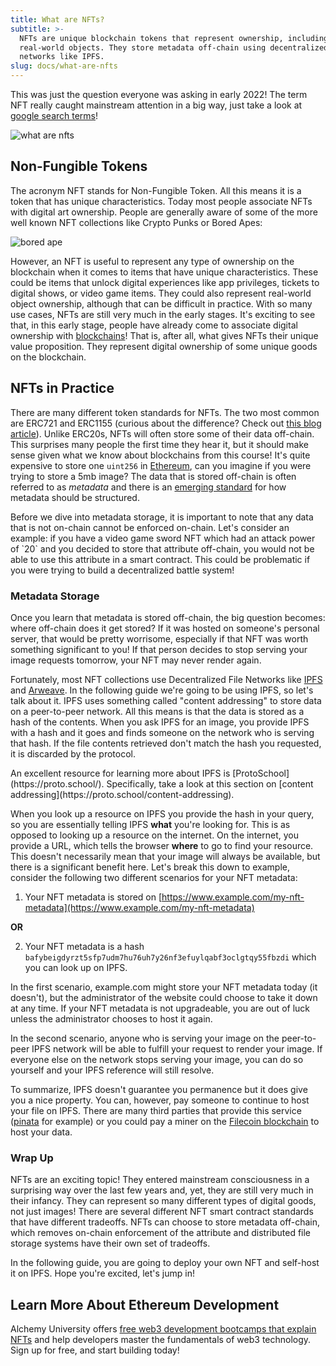 ```yaml
---
title: What are NFTs?
subtitle: >-
  NFTs are unique blockchain tokens that represent ownership, including
  real-world objects. They store metadata off-chain using decentralized file
  networks like IPFS.
slug: docs/what-are-nfts
---
```



This was just the question everyone was asking in early 2022! The term NFT really caught mainstream attention in a big way, just take a look at [google search terms](https://trends.google.com/trends/explore?date=2020-12-05%202023-01-05\&geo=US\&q=what%20are%20nfts)!

![what are nfts](/images/divzjiip8/image/upload/c_scale,w_1000/v1672976603/search-what-are-nfts_o3d4qr.png)

## Non-Fungible Tokens

The acronym NFT stands for Non-Fungible Token. All this means it is a token that has unique characteristics. Today most people associate NFTs with digital art ownership. People are generally aware of some of the more well known NFT collections like Crypto Punks or Bored Apes:

![bored ape](/images/divzjiip8/image/upload/c_scale,h_180/v1672976926/bored-ape_xtgkfj.jpg)

However, an NFT is useful to represent any type of ownership on the blockchain when it comes to items that have unique characteristics. These could be items that unlock digital experiences like app privileges, tickets to digital shows, or video game items. They could also represent real-world object ownership, although that can be difficult in practice. With so many use cases, NFTs are still very much in the early stages. It's exciting to see that, in this early stage, people have already come to associate digital ownership with [blockchains](/docs/what-is-a-blockchain)! That is, after all, what gives NFTs their unique value proposition. They represent digital ownership of some unique goods on the blockchain.

## NFTs in Practice

There are many different token standards for NFTs. The two most common are ERC721 and ERC1155 (curious about the difference? Check out [this blog article](https://www.alchemy.com/blog/comparing-erc-721-to-erc-1155)). Unlike ERC20s, NFTs will often store some of their data off-chain. This surprises many people the first time they hear it, but it should make sense given what we know about blockchains from this course! It's quite expensive to store one `uint256` in [Ethereum](/docs/what-is-ethereum), can you imagine if you were trying to store a 5mb image? The data that is stored off-chain is often referred to as *metadata* and there is an [emerging standard](https://docs.opensea.io/docs/metadata-standards) for how metadata should be structured.

<Info>
  Before we dive into metadata storage, it is important to note that any data that is not on-chain cannot be enforced on-chain. Let's consider an example: if you have a video game sword NFT which had an attack power of `20` and you decided to store that attribute off-chain, you would not be able to use this attribute in a smart contract. This could be problematic if you were trying to build a decentralized battle system!
</Info>

### Metadata Storage

Once you learn that metadata is stored off-chain, the big question becomes: where off-chain does it get stored? If it was hosted on someone's personal server, that would be pretty worrisome, especially if that NFT was worth something significant to you! If that person decides to stop serving your image requests tomorrow, your NFT may never render again.

Fortunately, most NFT collections use Decentralized File Networks like [IPFS](https://ipfs.tech/) and [Arweave](https://www.arweave.org/). In the following guide we're going to be using IPFS, so let's talk about it. IPFS uses something called "content addressing" to store data on a peer-to-peer network. All this means is that the data is stored as a hash of the contents. When you ask IPFS for an image, you provide IPFS with a hash and it goes and finds someone on the network who is serving that hash. If the file contents retrieved don't match the hash you requested, it is discarded by the protocol.

<Info>
  An excellent resource for learning more about IPFS is [ProtoSchool](https://proto.school/). Specifically, take a look at this section on [content addressing](https://proto.school/content-addressing).
</Info>

When you look up a resource on IPFS you provide the hash in your query, so you are essentially telling IPFS **what** you're looking for. This is as opposed to looking up a resource on the internet. On the internet, you provide a URL, which tells the browser **where** to go to find your resource. This doesn't necessarily mean that your image will always be available, but there is a significant benefit here. Let's break this down to example, consider the following two different scenarios for your NFT metadata:

1. Your NFT metadata is stored on [https://www.example.com/my-nft-metadata](https://www.example.com/my-nft-metadata)

**OR**

2. Your NFT metadata is a hash `bafybeigdyrzt5sfp7udm7hu76uh7y26nf3efuylqabf3oclgtqy55fbzdi` which you can look up on IPFS.

In the first scenario, example.com might store your NFT metadata today (it doesn't), but the administrator of the website could choose to take it down at any time. If your NFT metadata is not upgradeable, you are out of luck unless the administrator chooses to host it again.

In the second scenario, anyone who is serving your image on the peer-to-peer IPFS network will be able to fulfill your request to render your image. If everyone else on the network stops serving your image, you can do so yourself and your IPFS reference will still resolve.

To summarize, IPFS doesn't guarantee you permanence but it does give you a nice property. You can, however, pay someone to continue to host your file on IPFS. There are many third parties that provide this service ([pinata](https://www.pinata.cloud/) for example) or you could pay a miner on the [Filecoin blockchain](https://filecoin.io/) to host your data.

### Wrap Up

NFTs are an exciting topic! They entered mainstream consciousness in a surprising way over the last few years and, yet, they are still very much in their infancy. They can represent so many different types of digital goods, not just images! There are several different NFT smart contract standards that have different tradeoffs. NFTs can choose to store metadata off-chain, which removes on-chain enforcement of the attribute and distributed file storage systems have their own set of tradeoffs.

In the following guide, you are going to deploy your own NFT and self-host it on IPFS. Hope you're excited, let's jump in!

## Learn More About Ethereum Development

Alchemy University offers [free web3 development bootcamps that explain NFTs](https://university.alchemy.com/ethereum) and help developers master the fundamentals of web3 technology. Sign up for free, and start building today!
